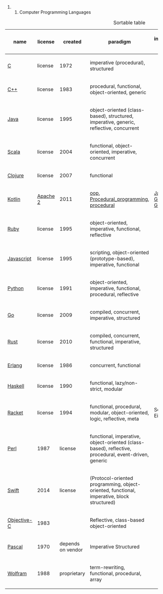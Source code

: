 ## Computer Programming Languages

{| class="wikitable sortable"
|+ Sortable table
|-
! scope="col" | name
! scope="col" | license
! scope="col" | created
! scope="col" | paradigm
! scope="col" | influenced-by
! scope="col" | typing
! scope="col" | GC
! scope="col" | tail call
|-
| [[C_(programming_language)|C]]
| license
| 1972
| imperative (procedural), structured
|
|
| no
| no
|-
| [[C%2B%2B|C++]]
| license
| 1983
| procedural, functional, object-oriented, generic
|
|
| [[Resource Acquisition Is Initialization|no]]
| maybe
|-
| [[Java_(programming_language)|Java]]
| license
| 1995
| object-oriented (class-based), structured, imperative, generic, reflective, concurrent
|
|
| yes
| no
|-
| [[Scala_(programming_language)|Scala]]
| license
| 2004
| functional, object-oriented, imperative, concurrent
|
|
| yes
| no
|-
| [[Clojure|Clojure]]
| license
| 2007
| functional
|
|
| yes
| [http://clojure.org/about/functional_programming#_recursive_looping no]
|-
| [[Kotlin (programming language)|Kotlin]]
| [[Apache license|Apache 2]]
| 2011
| [[https://en.wikipedia.org/wiki/Object-oriented_programming|oop]], [[Procedural_programming, procedural]]
| [[Java (programming language)|Java]], [[Scala (programming language)|Scala]], [[Groovy (programming language)|Groovy]], [[C Sharp (programming language)|C#]], [[Gosu (programming language)|Gosu]]
| [[Type system#Static type-checking|static]]
| yes
| [http://clojure.org/about/functional_programming#_recursive_looping no]
|-
| [[Ruby_(programming_language)|Ruby]]
| license
| 1995
| object-oriented, imperative, functional, reflective
|
|
| [http://www.rubyinside.com/how-ruby-manages-memory-and-garbage-collection-3006.html yes]
| no
|-
| [[JavaScript|Javascript]]
| license
| 1995
| scripting, object-oriented (prototype-based), imperative, functional
|
|
| [https://developer.mozilla.org/en-US/docs/Web/JavaScript/Memory_Management yes]
| no (maybe in ES6)
|-
| [[Python_(programming_language)|Python]]
| license
| 1991
| object-oriented, imperative, functional, procedural, reflective
|
|
| yes
| no
|-
| [[Go_(programming_language)|Go]]
| license
| 2009
| compiled, concurrent, imperative, structured
|
|
| yes
| [https://groups.google.com/forum/#!msg/golang-nuts/nOS2FEiIAaM/miAg83qEn-AJ no]
|-
| [[Rust_(programming_language)|Rust]]
| license
| 2010
| compiled, concurrent, functional, imperative, structured
|
|
| [https://doc.rust-lang.org/std/sync/struct.Arc.html no]
| [https://mail.mozilla.org/pipermail/rust-dev/2013-April/003557.html no]
|-
| [[Erlang_(programming_language)|Erlang]]
| license
| 1986
| concurrent, functional
|
|
| yes
| yes
|-
| [[Haskell_(programming_language)|Haskell]]
| license
| 1990
| functional, lazy/non-strict, modular
|
|
| [https://wiki.haskell.org/GHC/Memory_Management yes]
| [https://wiki.haskell.org/Tail_recursion yes]
|-
| [[Racket_(programming_language)|Racket]]
| license
| 1994
| functional, procedural, modular, object-oriented, logic, reflective, meta
| Scheme, Eiffel
| Dynamic, strong, static
| yes
| yes
|-
| [[Perl_6|Perl]]
| 1987
| license
| functional, imperative, object-oriented (class-based), reflective, procedural, event-driven, generic
|
|
| yes
| no
|-
| [[Swift_(programming_language)|Swift]]
| 2014
| license
| (Protocol-oriented programming, object-oriented, functional, imperative, block structured)
|
|
| [https://www.natashatherobot.com/functional-swift-tail-recursion/ no]
| [https://developer.apple.com/library/ios/documentation/Swift/Conceptual/Swift_Programming_Language/AutomaticReferenceCounting.html no]
|-
| [[Objective-C|Objective-C]]
| 1983
|
| Reflective, class-based object-oriented
|
|
| no
| no
|-
| [[Pascal_(programming_language)|Pascal]]
| 1970
| depends on vendor
| Imperative Structured
|
|
| [http://stackoverflow.com/questions/5900583/garbage-collection-in-sml-java-c-pascal no]
| [http://stackoverflow.com/questions/27596248/why-languages-such-as-c-pascal-cannot-implement-tail-recursion no]
|-
| [[Wolfram_Language|Wolfram]]
| 1988
| proprietary
| term-rewriting, functional, procedural, array
|
| no maybe
| no maybe
|}
